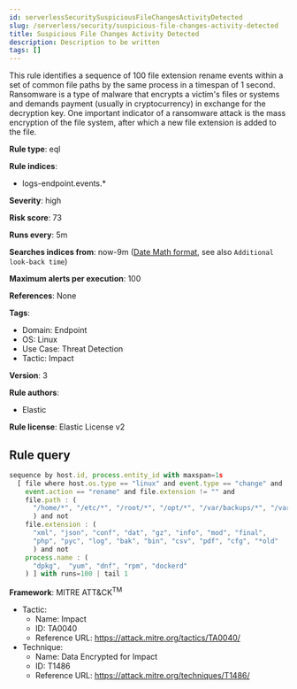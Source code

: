 ```yaml
---
id: serverlessSecuritySuspiciousFileChangesActivityDetected
slug: /serverless/security/suspicious-file-changes-activity-detected
title: Suspicious File Changes Activity Detected
description: Description to be written
tags: []
---
```


<div id="suspicious-file-changes-activity-detected"></div>

This rule identifies a sequence of 100 file extension rename events within a set of common file paths by the same process in a timespan of 1 second. Ransomware is a type of malware that encrypts a victim's files or systems and demands payment (usually in cryptocurrency) in exchange for the decryption key. One important indicator of a ransomware attack is the mass encryption of the file system, after which a new file extension is added to the file.

**Rule type**: eql

**Rule indices**: 

* logs-endpoint.events.*

**Severity**: high

**Risk score**: 73

**Runs every**: 5m

**Searches indices from**: now-9m ([Date Math format](((ref))/common-options.html#date-math), see also <DocLink id="serverlessSecurityRulesUiCreate" section="set-the-rules-schedule">`Additional look-back time`</DocLink>)

**Maximum alerts per execution**: 100

**References**: None

**Tags**: 

* Domain: Endpoint
* OS: Linux
* Use Case: Threat Detection
* Tactic: Impact

**Version**: 3

**Rule authors**: 

* Elastic

**Rule license**: Elastic License v2

## Rule query

```js
sequence by host.id, process.entity_id with maxspan=1s 
  [ file where host.os.type == "linux" and event.type == "change" and
    event.action == "rename" and file.extension != "" and 
    file.path : (
      "/home/*", "/etc/*", "/root/*", "/opt/*", "/var/backups/*", "/var/lib/log/*"
      ) and not 
    file.extension : (
      "xml", "json", "conf", "dat", "gz", "info", "mod", "final",
      "php", "pyc", "log", "bak", "bin", "csv", "pdf", "cfg", "*old"
      ) and not 
    process.name : (
      "dpkg",  "yum", "dnf", "rpm", "dockerd"
    ) ] with runs=100 | tail 1

```

**Framework**: MITRE ATT&CK<sup>TM</sup>

* Tactic:
    * Name: Impact
    * ID: TA0040
    * Reference URL: https://attack.mitre.org/tactics/TA0040/
* Technique:
    * Name: Data Encrypted for Impact
    * ID: T1486
    * Reference URL: https://attack.mitre.org/techniques/T1486/

